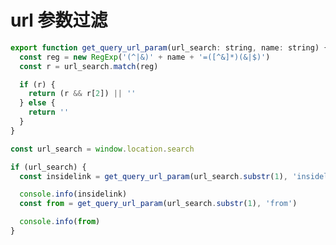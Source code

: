 # url 参数过滤

```javascript
export function get_query_url_param(url_search: string, name: string) {
  const reg = new RegExp('(^|&)' + name + '=([^&]*)(&|$)')
  const r = url_search.match(reg)

  if (r) {
    return (r && r[2]) || ''
  } else {
    return ''
  }
}
```

```javascript
const url_search = window.location.search

if (url_search) {
  const insidelink = get_query_url_param(url_search.substr(1), 'insidelink')

  console.info(insidelink)
  const from = get_query_url_param(url_search.substr(1), 'from')

  console.info(from)
}
```
